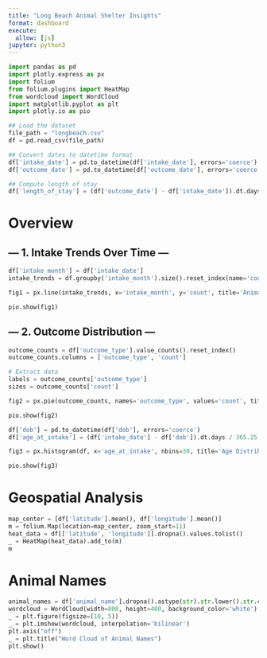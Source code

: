 ```yaml
---
title: "Long Beach Animal Shelter Insights"
format: dashboard
execute:
  allow: [js]
jupyter: python3
---
```


```python
import pandas as pd
import plotly.express as px
import folium
from folium.plugins import HeatMap
from wordcloud import WordCloud
import matplotlib.pyplot as plt
import plotly.io as pio


```


```python
## Load the dataset
file_path = "longbeach.csv"
df = pd.read_csv(file_path)
```

```python
## Convert dates to datetime format
df['intake_date'] = pd.to_datetime(df['intake_date'], errors='coerce')
df['outcome_date'] = pd.to_datetime(df['outcome_date'], errors='coerce')
```

```python
## Compute length of stay
df['length_of_stay'] = (df['outcome_date'] - df['intake_date']).dt.days
```

# Overview
## --- 1. Intake Trends Over Time ---
```python

df['intake_month'] = df['intake_date']
intake_trends = df.groupby('intake_month').size().reset_index(name='count')

fig1 = px.line(intake_trends, x='intake_month', y='count', title='Animal Intakes Over Time')

pio.show(fig1)


```



## --- 2. Outcome Distribution ---

```python

outcome_counts = df['outcome_type'].value_counts().reset_index()
outcome_counts.columns = ['outcome_type', 'count']

# Extract data
labels = outcome_counts['outcome_type']
sizes = outcome_counts['count']

fig2 = px.pie(outcome_counts, names='outcome_type', values='count', title='Distribution of Outcomes')

pio.show(fig2)

```

```python

df['dob'] = pd.to_datetime(df['dob'], errors='coerce')
df['age_at_intake'] = (df['intake_date'] - df['dob']).dt.days / 365.25

fig3 = px.histogram(df, x='age_at_intake', nbins=30, title='Age Distribution of Animals at Intake')

pio.show(fig3)

```

# Geospatial Analysis  {orientation="columns" scrolling="true"}
```python

map_center = [df['latitude'].mean(), df['longitude'].mean()]
m = folium.Map(location=map_center, zoom_start=11)
heat_data = df[['latitude', 'longitude']].dropna().values.tolist()
_ = HeatMap(heat_data).add_to(m)
m
```

# Animal Names {orientation="columns" scrolling="true"}

```python
animal_names = df['animal_name'].dropna().astype(str).str.lower().str.cat(sep=' ')
wordcloud = WordCloud(width=800, height=400, background_color='white').generate(animal_names)
_ = plt.figure(figsize=(10, 5))
_ = plt.imshow(wordcloud, interpolation='bilinear')
plt.axis("off")
_ = plt.title("Word Cloud of Animal Names")
plt.show()
```


